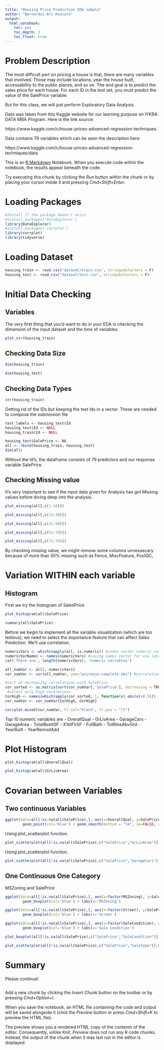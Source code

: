 ```yaml
---
title: "Housing Price Prediction EDA sample"
author: "Bernardus Ari Kuncoro"
output: 
  html_notebook:
    toc: yes
    toc_depth: 2
    toc_float: true
---
```

# Problem Description

The most difficult part on pricing a house is that, there are many variables that involved. Those may include locations, year the house built, accessability to the public places, and so on. The end goal is to predict the sales price for each house. For each ID in the test set, you must predict the value of the SalePrice variable. 

But for this class, we will just perform Exploratory Data Analysis. 

Data was taken from this Kaggle website for our learning purpose on IYKRA DATA MBA Program. Here is the link source: 

https://www.kaggle.com/c/house-prices-advanced-regression-techniques. 

Data contains 79 variables which can be seen the description here: 

https://www.kaggle.com/c/house-prices-advanced-regression-techniques/data 

This is an [R Markdown](http://rmarkdown.rstudio.com) Notebook. When you execute code within the notebook, the results appear beneath the code. 

Try executing this chunk by clicking the *Run* button within the chunk or by placing your cursor inside it and pressing *Cmd+Shift+Enter*. 

# Loading Packages
```r
#Install if the package doesn't exist 
#install.packages('DataExplorer') 
library(DataExplorer)
#install.packages('corrplot')
library(corrplot)
library(tidyverse)
```

# Loading Dataset 

```r
housing_train <- read.csv("dataset/train.csv", stringsAsFactors = F)
housing_test <- read.csv("dataset/test.csv", stringsAsFactors = F)
```

# Initial Data Checking
## Variables
The very first thing that you’d want to do in your EDA is checking the dimension of the input dataset and the time of variables.

```r
plot_str(housing_train) 
```

## Checking Data Size 
```r
dim(housing_train)
```
```r
dim(housing_test)
```

## Checking Data Types 

```r
str(housing_train) 
```
Getting rid of the IDs but keeping the test Ids in a vector. These are needed to compose the submission file
```r
test_labels <- housing_test$Id
housing_test$Id <- NULL
housing_train$Id <- NULL
```
```r
housing_test$SalePrice <- NA
all <- rbind(housing_train, housing_test)
dim(all)
```
Without the Id’s, the dataframe consists of 79 predictors and our response variable SalePrice.

## Checking Missing value 
It’s very important to see if the input data given for Analysis has got Missing values before diving deep into the analysis.
```r
plot_missing(all[,c(1:10)])
```
```r
plot_missing(all[,c(11:30)])
```
```r
plot_missing(all[,c(31:50)])
```
```r
plot_missing(all[,c(51:70)])
```
```r
plot_missing(all[,c(71:79)])
```
By checking missing value, we might remove some columns unnessecary because of more than 50% missing such as Fence, MiscFeature, PoolQC, 


# Variation WITHIN each variable 

## Histogram 
First we try the histogram of SalesPrice


```r
plot_histogram(all$SalePrice)
```
```r
summary(all$SalePrice)
```


Before we begin to implement all the variable visualization (which are too tedious), we need to select the importance feature that can affect Sales Prediction. We'll use correlation. 

```r
numericVars <- which(sapply(all, is.numeric)) #index vector numeric variables
numericVarNames <- names(numericVars) #saving names vector for use later on
cat('There are', length(numericVars), 'numeric variables')
```
```r
all_numVar <- all[, numericVars]
cor_numVar <- cor(all_numVar, use="pairwise.complete.obs") #correlations of all numeric variables

#sort on decreasing correlations with SalePrice
cor_sorted <- as.matrix(sort(cor_numVar[,'SalePrice'], decreasing = TRUE))
 #select only high corelations
CorHigh <- names(which(apply(cor_sorted, 1, function(x) abs(x)>0.5)))
cor_numVar <- cor_numVar[CorHigh, CorHigh]

corrplot.mixed(cor_numVar, tl.col="black", tl.pos = "lt")
```
Top 10 numeric variables are 
- OverallQual
- GrLivArea
- GarageCars
- GarageArea
- TotalBsmtSF
- X1stFlrSF
- FullBath
- TotRmsAbvGrd
- YearBuilt
- YearRemodAdd


# Plot Histogram
```r
plot_histogram(all$OverallQual)
```
```r
plot_histogram(all$GrLivArea)
```

# Covarian between Variables 

## Two continuous Variables 
```r

ggplot(data=all[!is.na(all$SalePrice),], aes(x=OverallQual, y=SalePrice))+
        geom_point(col='blue') + geom_smooth(method = "lm", se=FALSE, color="black", aes(group=1))


```


Using plot_scatterplot function. 
```r
plot_scatterplot(all[!is.na(all$SalePrice),c("SalePrice","GrLivArea")], by="SalePrice") 
```
Using plot_scatterplot function. 
```r
plot_scatterplot(all[!is.na(all$SalePrice),c("SalePrice","GarageCars")], by="SalePrice") 
```


## One Continuous One Category

MSZoning and SalePrice
```r
ggplot(data=all[!is.na(all$SalePrice),], aes(x=factor(MSZoning), y=SalePrice))+
        geom_boxplot(col='blue') + labs(x='MSZoning')
```

```r
ggplot(data=all[!is.na(all$SalePrice),], aes(x=factor(Street), y=SalePrice))+
        geom_boxplot(col='blue') + labs(x='Street')
```
```r
ggplot(data=all[!is.na(all$SalePrice),], aes(x=factor(SaleCondition), y=SalePrice))+
        geom_boxplot(col='blue') + labs(x='Sale Condition') 
```

```r
plot_boxplot(all[!is.na(all$SalePrice),c("SalePrice","SaleCondition")],by="SaleCondition")
```
```r
plot_scatterplot(all[!is.na(all$SalePrice),c("SalePrice","SaleType")],by="SaleType")
```

# Summary 

Please continue! 

```r

```




Add a new chunk by clicking the *Insert Chunk* button on the toolbar or by pressing *Cmd+Option+I*.

When you save the notebook, an HTML file containing the code and output will be saved alongside it (click the *Preview* button or press *Cmd+Shift+K* to preview the HTML file). 

The preview shows you a rendered HTML copy of the contents of the editor. Consequently, unlike *Knit*, *Preview* does not run any R code chunks. Instead, the output of the chunk when it was last run in the editor is displayed.

